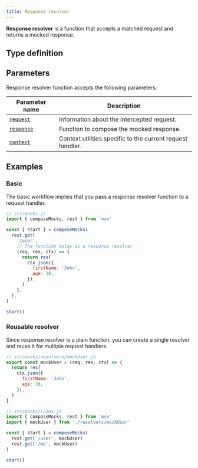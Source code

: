 ```yaml
---
title: Response resolver
---
```


**Response resolver** is a function that accepts a matched request and returns a mocked response.

## Type definition

<GitHubRepo url="https://github.com/open-draft/msw" />

## Parameters

Response resolver function accepts the following parameters:

| Parameter name                                        | Description                                                |
| ----------------------------------------------------- | ---------------------------------------------------------- |
| [`request`](/docs/basics/response-resolver/request)   | Information about the intercepted request.                 |
| [`response`](/docs/basics/response-resolver/response) | Function to compose the mocked response.                   |
| [`context`](/docs/basics/response-resolver/context)   | Context utilities specific to the current request handler. |

## Examples

### Basic

The basic workflow implies that you pass a response resolver function to a request handler.

```js
// src/mocks.js
import { composeMocks, rest } from 'msw'

const { start } = composeMocks(
  rest.get(
    '/user',
    // The function below is a response resolver
    (req, res, ctx) => {
      return res(
        ctx.json({
          firstName: 'John',
          age: 38,
        }),
      )
    },
  ),
)

start()
```

### Reusable resolver

Since response resolver is a plain function, you can create a single resolver and reuse it for multiple request handlers.

```js
// src/mocks/resolvers/mockUser.js
export const mockUser = (req, res, ctx) => {
  return res(
    ctx.json({
      firstName: 'John',
      age: 38,
    }),
  )
}
```

```js
// src/mocks/index.js
import { composeMocks, rest } from 'msw'
import { mockUser } from './resolvers/mockUser'

const { start } = composeMocks(
  rest.get('/user', mockUser)
  rest.get('/me', mockUser)
)

start()
```
